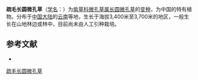 {{Infraspeciesbox
| name = 疏毛长圆微孔草
| status = 
| status_system = 
| image =
| genus = Microula
| species link = 长圆微孔草
| species = oblongifolia
| varietas = glabrescens
| authority = 
}}

'''疏毛长圆微孔草'''（[[学名|学名]]：{{lang|la|''Microula oblongifolia'' var. ''glabrescens''}}）为[[紫草科|紫草科]][[微孔草属|微孔草属]][[长圆微孔草|长圆微孔草]]的[[变种|变种]]，为中国的特有植物。分布于[[中国大陆|中国大陆]]的[[云南|云南]]等地，生长于海拔3,400米至3,700米的地区，一般生长在山地林边或林中，目前尚未由人工引种栽培。

== 参考文献 ==
<div class="references-small">
* {{cite web| url =http://www.bioinfo.cn/db05/KmzwSpecies.php?action=view&id=30838| title =疏毛长圆微孔草（变种）| work =《中国高等植物数据库全库》| publisher =中国科学院微生物研究所| author =昆明植物研究所| accessdate =2009-02-26| deadurl =yes| archiveurl =https://web.archive.org/web/20160305071811/http://www.bioinfo.cn/db05/KmzwSpecies.php?action=view&id=30838| archivedate =2016-03-05}}
</div>
{{Taxonbar|from=Q18381287}}

[[Category:微孔草属|疏毛长圆微孔草]]


{{植物小作品}}